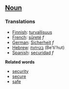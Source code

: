 ==[[Noun]]==

===Translations===

*[[Finnish]]: [[turvallisuus]]
*[[French]]: [[sûreté]] ''f''
*[[German]]: [[Sicherheit]] ''f''
*[[Hebrew]]: [[בטיחות]] (Be'ti'hut)
*[[Spanish]]: [[securidad]] ''f''

'''Related words'''
*[[security]] 
*[[secure]] 
*[[safe]]